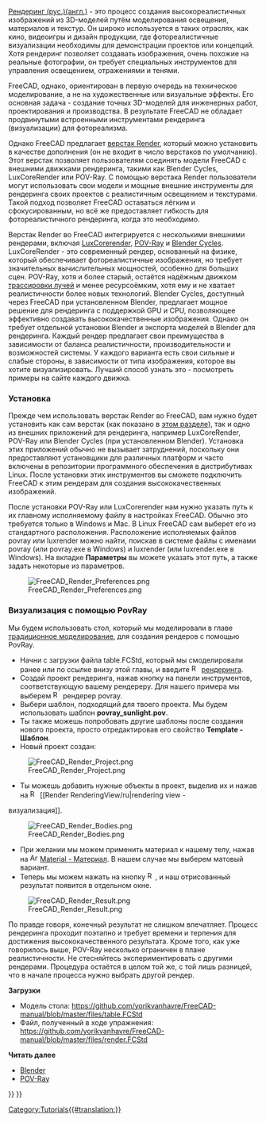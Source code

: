 <languages/>

{{Docnav
|[[Manual:Creating FEM analyses/ru|Создание анализа МКЭ]]
|[[Manual:A gentle introduction/ru|Простое введение]]
|[[Manual:Introduction/ru|Руководство: Начало]]
|IconC=Crystal Clear manual.png
}}

{{Manual:TOC}}

[https://ru.wikipedia.org/wiki/Рендеринг Рендеринг (рус.)][https://en.wikipedia.org/wiki/Rendering_%28computer_graphics%29 (англ.)] - это процесс создания высокореалистичных изображений из 3D-моделей путём моделирования освещения, материалов и текстур. Он широко используется в таких отраслях, как кино, видеоигры и дизайн продукции, где фотореалистичные визуализации необходимы для демонстрации проектов или концепций. Хотя рендеринг позволяет создавать изображения, очень похожие на реальные фотографии, он требует специальных инструментов для управления освещением, отражениями и тенями.

FreeCAD, однако, ориентирован в первую очередь на техническое моделирование, а не на художественные или визуальные эффекты. Его основная задача - создание точных 3D-моделей для инженерных работ, проектирования и производства. В результате FreeCAD не обладает продвинутыми встроенными инструментами рендеринга (визуализации) для фотореализма.

Однако FreeCAD предлагает [https://github.com/FreeCAD/FreeCAD-render?tab=readme-ov-file верстак Render], который можно установить в качестве дополнения (он не входит в число верстаков по умолчанию). Этот верстак позволяет пользователям соединять модели FreeCAD с внешними движками рендеринга, такими как Blender Cycles, LuxCoreRender или POV-Ray. С помощью верстака Render пользователи могут использовать свои модели и мощные внешние инструменты для рендеринга своих проектов с реалистичным освещением и текстурами. Такой подход позволяет FreeCAD оставаться лёгким и сфокусированным, но всё же предоставляет гибкость для фотореалистичного рендеринга, когда это необходимо.

Верстак Render во FreeCAD интегрируется с несколькими внешними рендерами, включая [https://en.wikipedia.org/wiki/LuxRender LuxCorerender], [https://en.wikipedia.org/wiki/POV-Ray POV-Ray] и [https://www.cycles-renderer.org/ Blender Cycles]. LuxCoreRender - это современный рендер, основанный на физике, который обеспечивает фотореалистичные изображения, но требует значительных вычислительных мощностей, особенно для больших сцен. POV-Ray, хотя и более старый, остаётся надёжным движком [https://en.wikipedia.org/wiki/Ray_tracing_%28graphics%29 трассировки лучей] и менее ресурсоёмким, хотя ему и не хватает реалистичности более новых технологий. Blender Cycles, доступный через FreeCAD при установленном Blender, предлагает мощное решение для рендеринга с поддержкой GPU и CPU, позволяющее эффективно создавать высококачественные изображения. Однако он требует отдельной установки Blender и экспорта моделей в Blender для рендеринга. Каждый рендер предлагает свои преимущества в зависимости от баланса реалистичности, производительности и возможностей системы. У каждого варианта есть свои сильные и слабые стороны, в зависимости от типа изображения, которое вы хотите визуализировать. Лучший способ узнать это - посмотреть примеры на сайте каждого движка.

<span id="Installation"></span>
=== Установка ===

Прежде чем использовать верстак Render во FreeCAD, вам нужно будет установить как сам верстак (как показано в [https://wiki.freecad.org/Manual:Installing/ru#Installing_additional_content этом разделе]), так и одно из внешних приложений для рендеринга, например LuxCoreRender, POV-Ray или Blender Cycles (при установленном Blender). Установка этих приложений обычно не вызывает затруднений, поскольку они предоставляют установщики для различных платформ и часто включены в репозитории программного обеспечения в дистрибутивах Linux. После установки этих инструментов вы сможете подключить FreeCAD к этим рендерам для создания высококачественных изображений.

После установки POV-Ray или LuxCorerender нам нужно указать путь к их главному исполняемому файлу в настройках FreeCAD. Обычно это требуется только в Windows и Mac. В Linux FreeCAD сам выберет его из стандартного расположения. Расположение исполняемых файлов povray или luxrender можно найти, поискав в системе файлы с именами povray (или povray.exe в Windows) и luxrender (или luxrender.exe в Windows). На вкладке '''Параметры''' вы можете указать этот путь, а также задать некоторые из параметров.

[[File:FreeCAD_Render_Preferences.png]]

<span id="Rendering_with_PovRay"></span>
=== Визуализация с помощью PovRay ===

Мы будем использовать стол, который мы моделировали в главе [[Manual:Traditional modeling, the CSG way/ru|традиционное моделирование]], для создания рендеров с помощью PovRay. 

* Начни с загрузки файла table.FCStd, который мы смоделировали ранее или по ссылке внизу этой главы, и введите [[File:Render workbench icon.svg|16px]] [https://github.com/FreeCAD/FreeCAD-render|Верстак рендеринга].
* Создай проект рендеринга, нажав кнопку на панели инструментов, соответствующую вашему рендереру. Для нашего примера мы выберем [[File:Render Povray.svg|16px]] рендерер povray.
* Выбери шаблон, подходящий для твоего проекта. Мы будем использовать шаблон '''povray_sunlight.pov'''.
* Ты также можешь попробовать другие шаблоны после создания нового проекта, просто отредактировав его свойство '''Template - Шаблон'''.
* Новый проект создан:

[[File:FreeCAD_Render_Project.png]]

* Ты можешь добавить нужные объекты в проект, выделив их и нажав на [[File:Render RenderingView.svg|16px]] [[Render RenderingView/ru|rendering view - 
визуализация]].

[[File:FreeCAD_Render_Bodies.png]]

* При желании мы можем применить материал к нашему телу, нажав на [[File:Arch_SetMaterial.svg|16px]] [[Arch_SetMaterial/ru|Material - Материал]]. В нашем случае мы выберем матовый вариант.
* Теперь мы можем нажать на кнопку [[File:Render workbench icon.svg|16px]], и наш отрисованный результат появится в отдельном окне.

[[File:FreeCAD_Render_Result.png]]

По правде говоря, конечный результат не слишком впечатляет. Процесс рендеринга проходит поэтапно и требует времени и терпения для достижения высококачественного результата. Кроме того, как уже говорилось выше, POV-Ray несколько ограничен в плане реалистичности. Не стесняйтесь экспериментировать с другими рендерами. Процедура остаётся в целом той же, с той лишь разницей, что в начале процесса нужно выбрать другой рендер.

'''Загрузки'''

* Модель стола: https://github.com/yorikvanhavre/FreeCAD-manual/blob/master/files/table.FCStd
* Файл, полученный в ходе упражнения: https://github.com/yorikvanhavre/FreeCAD-manual/blob/master/files/render.FCStd

'''Читать далее'''

* [http://www.blender.org Blender]
* [http://www.povray.org POV-Ray]


{{Docnav
|[[Manual:Creating FEM analyses/ru|Создание анализа МКЭ]]
|[[Manual:A gentle introduction/ru|Простое введение]]
|[[Manual:Introduction/ru|Руководство: Начало]]
|IconC=Crystal Clear manual.png
}}

[[Category:Tutorials{{#translation:}}]]
{{Raytracing Tools navi{{#translation:}}}}
{{Userdocnavi{{#translation:}}}}